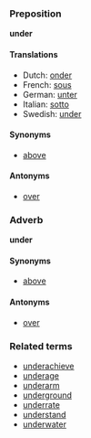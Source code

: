 ===Preposition===
'''under'''

====Translations====
* Dutch: [[onder]]
* French: [[sous]]
* German: [[unter]]
* Italian: [[sotto]]
* Swedish: [[under]]
<!-- not sure * Spanish: [[debajode]] --> 

====Synonyms====
*[[above]]

====Antonyms====
*[[over]]

===Adverb===
'''under'''

====Synonyms====
*[[above]]

====Antonyms====
*[[over]]

===Related terms===
*[[underachieve]]
*[[underage]]
*[[underarm]]
*[[underground]]
*[[underrate]]
*[[understand]]<!-- is it related? -->
*[[underwater]]